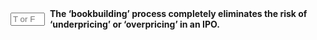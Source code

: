 ::: {.question-block}

<form onsubmit="event.preventDefault(); checkAnswerBox('q30','F')" style="display: flex; align-items: center; gap: 8px;">
<input type="text" id="q30" name="q30" maxlength="1" placeholder="T or F"
         style="width: 55px;" data-correct-answer="F" /> <label for="q30"><strong>The 'bookbuilding' process completely eliminates the risk of 'underpricing' or 'overpricing' in an IPO.</strong></label>
</form>

<div id="feedback-q30" class="feedback" data-status="" style="display:none;">
The sentence is FALSE. While bookbuilding helps in price discovery, it does not completely eliminate the risk of underpricing (leaving money on the table) or overpricing (leading to a weak aftermarket performance).
</div>
:::
